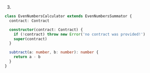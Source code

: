 3.
```ts
class EvenNumbersCalculator extends EvenNumbersSummator {
  contract: Contract

  constructor(contract: Contract) {
    if (!contract) throw new Error('no contract was provided!')
    super(contract)
  }

  subtract(a: number, b: number): number {
    return a - b
  }
}
```
